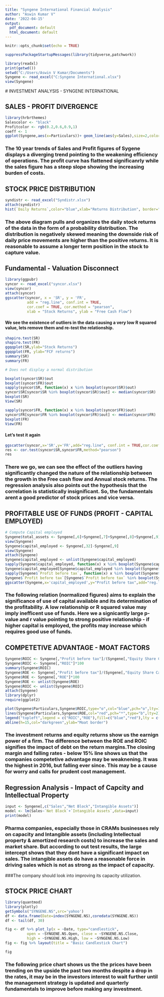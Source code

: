 ---
title: "Syngene International Financial Analysis"
author: "Aswin Kumar V"
date: '2022-04-15'
output:
  pdf_document: default
  html_document: default
---

```{r setup, include=FALSE}
knitr::opts_chunk$set(echo = TRUE)
```

```{r libraries}
suppressPackageStartupMessages(library(tidyverse,patchwork)) 
```


```{r}
library(readxl)
print(getwd())
setwd("C:/Users/Aswin V Kumar/Documents")
Syngene <- read_excel("C:Syngene International.xlsx")
view(Syngene)
```

 #                  INVESTMENT ANALYSIS - SYNGENE INTERNATIONAL 




## SALES - PROFIT DIVERGENCE

```{r, warning=FALSE}
library(hrbrthemes)
Salescolor <- "black"
Profitcolor <- rgb(0.2,0.6,0.9,1)
coeff <- 1
ggplot(Syngene,aes(x=Particulars))+ geom_line(aes(y=Sales),size=2,color=Salescolor)+geom_line(aes(y=`Operating Profit`),size=2,color=Profitcolor)+scale_y_continuous(name="Sales",sec.axis = sec_axis(~.*coeff,name="Profit"))+theme_ipsum()+theme(axis.title.y = element_text(color=Salescolor,size=13),axis.title.y.right = element_text(color=Profitcolor,size=13))+ggtitle("Sales-Profit Relation")

```



### The 10 year trends of Sales and Profit figures of Sygene displays a diverging trend pointing to the weakening efficiency of operations. The profit curve has flattened significanrly while the sales figure has a steep slope showing the increasing burden of costs.





## STOCK PRICE DISTRIBUTION

```{r, warning = FALSE}
syndistr <- read_excel("Syndistr.xlsx")
attach(syndistr)
hist(`Daily Returns`,color="blue",xlab="Returns Distribution", border="green")
```



### The above diagram pulls and organizes the daily stock returns of the data in the form of a probability distribution. The distribution is negatively skewed meaning the downside risk of daily price movements are higher than the positive returns. It is reasonable to assume a longer term position in the stock to capture value.



## Fundamental - Valuation Disconnect

```{r, warning=FALSE}
library(ggpubr)
syncor <- read_excel("syncor.xlsx")
view(syncor)
attach(syncor)
ggscatter(syncor, x = 'SR', y = 'FR', 
          add = "reg.line", conf.int = TRUE, 
          cor.coef = TRUE, cor.method = "pearson",
          xlab = "Stock Returns", ylab = "Free Cash Flow")

```



#### We see the existence of outliers in the data causing a very low R squared value, lets remove them and re-test the relationship.

```{r, warning=FALSE}
shapiro.test(SR)
shapiro.test(FR)
ggqqplot(SR,ylab="Stock Returns")
ggqqplot(FR, ylab="FCF returns")
summary(SR)
summary(FR)

# Does not display a normal distribution

boxplot(syncor$SR)$out
boxplot(syncor$FR)$out
sapply(syncor$SR, function(x) x %in% boxplot(syncor$SR)$out)
syncor$SR[syncor$SR %in% boxplot(syncor$SR)$out] <- median(syncor$SR)
boxplot(SR)
View(SR)

sapply(syncor$FR, function(x) x %in% boxplot(syncor$FR)$out)
syncor$FR[syncor$FR %in% boxplot(syncor$FR)$out] <- median(syncor$FR)
boxplot(FR)
View(FR)


```

#### Let's test it again

```{r,warning=FALSE}
ggscatter(syncor,x='SR',y='FR',add="reg.line", conf.int = TRUE,cor.coef = TRUE,cor.method = "pearson",xlab = "Stock Returns",ylab = "FCF Returns")
res <- cor.test(syncor$SR,syncor$FR,method="pearson")
res

```



### There we go, we can see the effect of the outliers having significantly changed the nature of the relationship between the growth in the Free cash flow and Annual stock returns. The regression analysis also points out the hypothesis that the correlation is statistically insignificant. So, the fundamentals arent a good predictor of stock prices and vice versa.


##  PROFITABLE USE OF FUNDS (PROFIT - CAPITAL EMPLOYED)

```{r, warning=FALSE}
# Compute Capital employed
Syngene$total_assets <- Syngene[,6]+Syngene[,7]+Syngene[,8]+Syngene[,9]
view(Syngene)
Syngene$capital_employed <- Syngene[,32]-Syngene[,9]
view(Syngene)
attach(Syngene)
Syngene$capital_employed <- unlist(Syngene$capital_employed)
sapply(Syngene$capital_employed, function(x) x %in% boxplot(Syngene$capital_employed)$out)
Syngene$capital_employed[Syngene$capital_employed %in% boxplot(Syngene$capital_employed)$out] <- median(Syngene$capital_employed)
sapply(Syngene$`Profit before tax`, function(x) x %in% boxplot(Syngene$`Profit before tax`)$out)
Syngene$`Profit before tax`[Syngene$`Profit before tax` %in% boxplot(Syngene$`Profit before tax`)$out] <- median(Syngene$`Profit before tax`)
ggscatter(Syngene,x='capital_employed',y="Profit before tax",add="reg.line",conf.int =  TRUE, cor.coef = TRUE, cor.method = "pearson",xlab="Capital Employed",ylab="Profit")
```



### The following relation (normalized figures) aims to explain the significance of use of capital available and its determination of the profitability. A low relationship or R squared value may imply inefficent use of funds. Here we a signicantly large p-value and r value pointing to strong positive relationship - if higher capital is employed, the profits may increase which requires good use of funds.


## COMPETETIVE ADVANTAGE - MOAT FACTORS

```{r, warning=FALSE}
Syngene$ROIC <- Syngene[,"Profit before tax"]/(Syngene[,"Equity Share Capital"]+Syngene[,"Borrowings"]+Syngene[,"Reserves"])
Syngene$ROIC <- Syngene[,"ROIC"]*100
summary(Syngene$ROIC)
Syngene$ROE <- Syngene[,"Profit before tax"]/(Syngene[,"Equity Share Capital"]+Syngene[,"Reserves"])
Syngene$ROE <- Syngene[,"ROE"]*100
Syngene$ROE <- unlist(Syngene$ROE)
Syngene$ROIC <- unlist(Syngene$ROIC)
attach(Syngene)
library(dplyr)
require(ggplot2)

plot(Syngene$Particulars,Syngene$ROIC,type="o",col="blue",pch="o",lty=1,ylim=c(0,50),ylab="Return Rate",xlab="Year")
lines(Syngene$Particulars,Syngene$ROE,col="red",pch="*",type="b",lty=2)
legend("topleft",legend = c("ROIC","ROE"),fill=c("blue","red"),lty = c(1,2))
abline(h=15,col="darkgreen",ylab="Moat border")
```



### The investment returns and equity returns show us the earnign power of a firm. The difference between the ROE and ROIC signifies the impact of debt on the return margins.The closing margin and falling rates - below 15% line shows us that the companies competetive advantage may be weaknening. It was the highest in 2016, but falling ever since. This may be a cause for worry and calls for prudent cost management.




## Regression Analysis - Impact of Capcity and Intellectual Property

```{r, warning=FALSE}
input <- Syngene[,c("Sales","Net Block","Intangible Assets")]
model <- lm(Sales~`Net Block`+`Intangible Assets`,data=input)
print(model)
```



### Pharma companies, especially those in CRAMs businesses rely on capacity and Intangible assets (including Intellectual property & amortized research costs) to increase the sales and market share. But according to out test results, the large intercept shows that they dont have a significant impact on sales. The intangible assets do have a reasonable force in driving sales which is not as strong as the impact of capacity. 
###The company should look into improving its capacity utilization.


## STOCK PRICE CHART

```{r, warning=FALSE}
library(quantmod)
library(plotly)
getSymbols("SYNGENE.NS",src='yahoo')
df <- data.frame(Date=index(SYNGENE.NS),coredata(SYNGENE.NS))
df <- tail(df, 30)

fig <- df %>% plot_ly(x = ~Date, type="candlestick",
          open = ~SYNGENE.NS.Open, close = ~SYNGENE.NS.Close,
          high = ~SYNGENE.NS.High, low = ~SYNGENE.NS.Low) 
fig <- fig %>% layout(title = "Basic Candlestick Chart")

fig
```



### The following price chart shows us the the prices have been trending on the upside the past two months despite a drop in the rates, it may be in the investors interest to wait further until the management strategy is updated and quarterly fundamentals to improve before making any investment.

